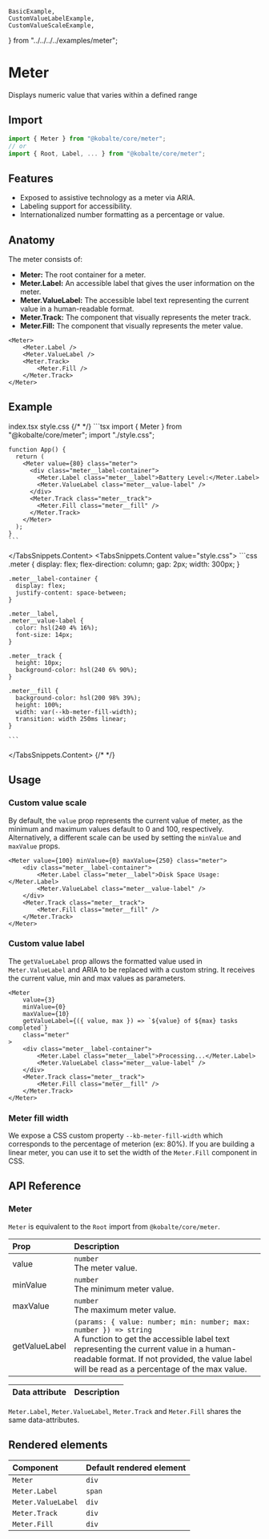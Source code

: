 	BasicExample,
	CustomValueLabelExample,
	CustomValueScaleExample,
} from "../../../../examples/meter";

# Meter

Displays numeric value that varies within a defined range

## Import

```ts
import { Meter } from "@kobalte/core/meter";
// or
import { Root, Label, ... } from "@kobalte/core/meter";
```

## Features

- Exposed to assistive technology as a meter via ARIA.
- Labeling support for accessibility.
- Internationalized number formatting as a percentage or value.

## Anatomy

The meter consists of:

- **Meter:** The root container for a meter.
- **Meter.Label:** An accessible label that gives the user information on the meter.
- **Meter.ValueLabel:** The accessible label text representing the current value in a human-readable format.
- **Meter.Track:** The component that visually represents the meter track.
- **Meter.Fill:** The component that visually represents the meter value.

```tsx
<Meter>
	<Meter.Label />
	<Meter.ValueLabel />
	<Meter.Track>
		<Meter.Fill />
	</Meter.Track>
</Meter>
```

## Example

<Preview>
	<BasicExample />
</Preview>

<TabsSnippets>
  <TabsSnippets.List>
    <TabsSnippets.Trigger value="index.tsx">index.tsx</TabsSnippets.Trigger>
    <TabsSnippets.Trigger value="style.css">style.css</TabsSnippets.Trigger>
  </TabsSnippets.List>
  {/* <!-- prettier-ignore-start -->*/}
  <TabsSnippets.Content value="index.tsx">
    ```tsx
		import { Meter } from "@kobalte/core/meter";
    import "./style.css";

    function App() {
      return (
        <Meter value={80} class="meter">
          <div class="meter__label-container">
            <Meter.Label class="meter__label">Battery Level:</Meter.Label>
            <Meter.ValueLabel class="meter__value-label" />
          </div>
          <Meter.Track class="meter__track">
            <Meter.Fill class="meter__fill" />
          </Meter.Track>
        </Meter>
      );
    }
    ```

  </TabsSnippets.Content>
  <TabsSnippets.Content value="style.css">
    ```css
    .meter {
      display: flex;
      flex-direction: column;
      gap: 2px;
      width: 300px;
    }

    .meter__label-container {
      display: flex;
      justify-content: space-between;
    }

    .meter__label,
    .meter__value-label {
      color: hsl(240 4% 16%);
      font-size: 14px;
    }

    .meter__track {
      height: 10px;
      background-color: hsl(240 6% 90%);
    }

    .meter__fill {
      background-color: hsl(200 98% 39%);
      height: 100%;
      width: var(--kb-meter-fill-width);
      transition: width 250ms linear;
    }

    ```

  </TabsSnippets.Content>
  {/* <!-- prettier-ignore-end -->*/}
</TabsSnippets>

## Usage

### Custom value scale

By default, the `value` prop represents the current value of meter, as the minimum and maximum values default to 0 and 100, respectively. Alternatively, a different scale can be used by setting the `minValue` and `maxValue` props.

<Preview>
	<CustomValueScaleExample />
</Preview>

```tsx {0}
<Meter value={100} minValue={0} maxValue={250} class="meter">
	<div class="meter__label-container">
		<Meter.Label class="meter__label">Disk Space Usage:</Meter.Label>
		<Meter.ValueLabel class="meter__value-label" />
	</div>
	<Meter.Track class="meter__track">
		<Meter.Fill class="meter__fill" />
	</Meter.Track>
</Meter>
```

### Custom value label

The `getValueLabel` prop allows the formatted value used in `Meter.ValueLabel` and ARIA to be replaced with a custom string. It receives the current value, min and max values as parameters.

<Preview>
	<CustomValueLabelExample />
</Preview>

```tsx {4}
<Meter
	value={3}
	minValue={0}
	maxValue={10}
	getValueLabel={({ value, max }) => `${value} of ${max} tasks completed`}
	class="meter"
>
	<div class="meter__label-container">
		<Meter.Label class="meter__label">Processing...</Meter.Label>
		<Meter.ValueLabel class="meter__value-label" />
	</div>
	<Meter.Track class="meter__track">
		<Meter.Fill class="meter__fill" />
	</Meter.Track>
</Meter>
```

### Meter fill width

We expose a CSS custom property `--kb-meter-fill-width` which corresponds to the percentage of meterion (ex: 80%). If you are building a linear meter, you can use it to set the width of the `Meter.Fill` component in CSS.

## API Reference

### Meter

`Meter` is equivalent to the `Root` import from `@kobalte/core/meter`.

| Prop          | Description                                                                                                                                                                                                                                                    |
| :------------ | :------------------------------------------------------------------------------------------------------------------------------------------------------------------------------------------------------------------------------------------------------------- |
| value         | `number` <br/> The meter value.                                                                                                                                                                                                                                |
| minValue      | `number` <br/> The minimum meter value.                                                                                                                                                                                                                        |
| maxValue      | `number` <br/> The maximum meter value.                                                                                                                                                                                                                        |
| getValueLabel | `(params: { value: number; min: number; max: number }) => string` <br/> A function to get the accessible label text representing the current value in a human-readable format. If not provided, the value label will be read as a percentage of the max value. |

| Data attribute | Description |
| :------------- | :---------- |

`Meter.Label`, `Meter.ValueLabel`, `Meter.Track` and `Meter.Fill` shares the same data-attributes.

## Rendered elements

| Component          | Default rendered element |
| :----------------- | :----------------------- |
| `Meter`            | `div`                    |
| `Meter.Label`      | `span`                   |
| `Meter.ValueLabel` | `div`                    |
| `Meter.Track`      | `div`                    |
| `Meter.Fill`       | `div`                    |

